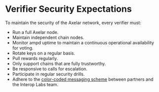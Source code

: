 # Verifier Security Expectations

To maintain the security of the Axelar network, every verifier must:

- Run a full Axelar node.
- Maintain independent chain nodes.
- Monitor ampd uptime to maintain a continuous operational availability for voting.
- Rotate keys on a regular basis.
- Pull rewards regularly.
- Only support chains that are fully trustworthy.
- Be responsive to calls for escalation.
- Participate in regular security drills.
- Adhere to the [color-coded messaging scheme](https://bright-ambert-2bd.notion.site/Partners-Messaging-Scheme-Public-Page-0e5021d084eb4824bdf3216e59d3c39a) between partners and the Interop Labs team.
